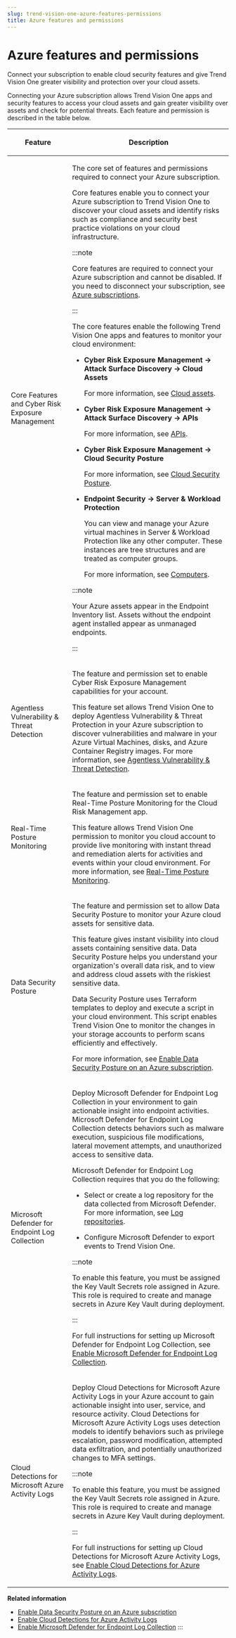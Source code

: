 ```yaml
---
slug: trend-vision-one-azure-features-permissions
title: Azure features and permissions
---
```

# Azure features and permissions

Connect your subscription to enable cloud security features and give Trend Vision One greater visibility and protection over your cloud assets.

Connecting your Azure subscription allows Trend Vision One apps and security features to access your cloud assets and gain greater visibility over assets and check for potential threats. Each feature and permission is described in the table below.

<table>
<thead>
<tr>
<th><p>Feature</p></th>
<th><p>Description</p></th>
</tr>
</thead>
<tbody>
<tr>
<td><p>Core Features and Cyber Risk Exposure Management</p></td>
<td><p>The core set of features and permissions required to connect your Azure subscription.</p>
<p>Core features enable you to connect your Azure subscription to Trend Vision One to discover your cloud assets and identify risks such as compliance and security best practice violations on your cloud infrastructure.</p>


:::note

Core features are required to connect your Azure subscription and cannot be disabled. If you need to disconnect your subscription, see <a href="trend-vision-one-azure-subscriptions">Azure subscriptions</a>.


:::


<p>The core features enable the following Trend Vision One apps and features to monitor your cloud environment:</p>
<ul>
<li><p><strong>Cyber Risk Exposure Management → Attack Surface Discovery → Cloud Assets</strong></p>
<p>For more information, see <a href="trend-vision-one-cloud-assets">Cloud assets</a>.</p></li>
<li><p><strong>Cyber Risk Exposure Management → Attack Surface Discovery → APIs</strong></p>
<p>For more information, see <a href="trend-vision-one-apis">APIs</a>.</p></li>
<li><p><strong>Cyber Risk Exposure Management → Cloud Security Posture</strong></p>
<p>For more information, see <a href="trend-vision-one-cloud-posture">Cloud Security Posture</a>.</p></li>
<li><p><strong>Endpoint Security → Server &amp; Workload Protection</strong></p>
<p>You can view and manage your Azure virtual machines in Server &amp; Workload Protection like any other computer. These instances are tree structures and are treated as computer groups.</p>
<p>For more information, see <a href="trend-vision-one-computers">Computers</a>.</p></li>
</ul>


:::note

<p>Your Azure assets appear in the Endpoint Inventory list. Assets without the endpoint agent installed appear as unmanaged endpoints.</p>


:::

</td>
</tr>
<tr>
<td><p>Agentless Vulnerability &amp; Threat Detection</p></td>
<td><p>The feature and permission set to enable Cyber Risk Exposure Management capabilities for your account.</p>
<p>This feature set allows Trend Vision One to deploy Agentless Vulnerability &amp; Threat Protection in your Azure subscription to discover vulnerabilities and malware in your Azure Virtual Machines, disks, and Azure Container Registry images. For more information, see <a href="trend-vision-one-agentless-vulnerability-threat">Agentless Vulnerability &amp; Threat Detection</a>.</p></td>
</tr>
<tr>
<td><p>Real-Time Posture Monitoring</p></td>
<td><p>The feature and permission set to enable Real-Time Posture Monitoring for the Cloud Risk Management app.</p>
<p>This feature allows Trend Vision One permission to monitor you cloud account to provide live monitoring with instant thread and remediation alerts for activities and events within your cloud environment. For more information, see <a href="trend-vision-one-real-time-threat-monitoring">Real-Time Posture Monitoring</a>.</p></td>
</tr>
<tr>
<td><p>Data Security Posture</p></td>
<td><p>The feature and permission set to allow Data Security Posture to monitor your Azure cloud assets for sensitive data.</p>
<p>This feature gives instant visibility into cloud assets containing sensitive data. Data Security Posture helps you understand your organization's overall data risk, and to view and address cloud assets with the riskiest sensitive data.</p>
<p>Data Security Posture uses Terraform templates to deploy and execute a script in your cloud environment. This script enables Trend Vision One to monitor the changes in your storage accounts to perform scans efficiently and effectively.</p>
<p>For more information, see <a href="trend-vision-one-data-security-posture-azure">Enable Data Security Posture on an Azure subscription</a>.</p></td>
</tr>
<tr>
<td><p>Microsoft Defender for Endpoint Log Collection</p></td>
<td><p>Deploy Microsoft Defender for Endpoint Log Collection in your environment to gain actionable insight into endpoint activities. Microsoft Defender for Endpoint Log Collection detects behaviors such as malware execution, suspicious file modifications, lateral movement attempts, and unauthorized access to sensitive data.</p>
<p>Microsoft Defender for Endpoint Log Collection requires that you do the following:</p>
<ul>
<li><p>Select or create a log repository for the data collected from Microsoft Defender. For more information, see <a href="trend-vision-one-log-repositories">Log repositories</a>.</p></li>
<li><p>Configure Microsoft Defender to export events to Trend Vision One.</p></li>
</ul>


:::note

To enable this feature, you must be assigned the Key Vault Secrets role assigned in Azure. This role is required to create and manage secrets in Azure Key Vault during deployment.


:::


<p>For full instructions for setting up Microsoft Defender for Endpoint Log Collection, see <a href="trend-vision-one-ms-defender-endpoint-log-collection">Enable Microsoft Defender for Endpoint Log Collection</a>.</p></td>
</tr>
<tr>
<td><p>Cloud Detections for Microsoft Azure Activity Logs</p></td>
<td><p>Deploy Cloud Detections for Microsoft Azure Activity Logs in your Azure account to gain actionable insight into user, service, and resource activity. Cloud Detections for Microsoft Azure Activity Logs uses detection models to identify behaviors such as privilege escalation, password modification, attempted data exfiltration, and potentially unauthorized changes to MFA settings.</p>


:::note

To enable this feature, you must be assigned the Key Vault Secrets role assigned in Azure. This role is required to create and manage secrets in Azure Key Vault during deployment.


:::


<p>For full instructions for setting up Cloud Detections for Microsoft Azure Activity Logs, see <a href="trend-vision-one-azure-cloud-detection">Enable Cloud Detections for Azure Activity Logs</a>.</p></td>
</tr>
</tbody>
</table>

**Related information**

- [Enable Data Security Posture on an Azure subscription](data-security-posture-azure-3.mdx)
- [Enable Cloud Detections for Azure Activity Logs](azure-cloud-detection.mdx)
- [Enable Microsoft Defender for Endpoint Log Collection](ms-defender-endpoint-log-collection.mdx)
:::
